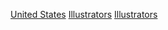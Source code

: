 {{Commons category|Illustrators from the United States}}

[[Category:各國插畫家|United States]]
[[Category:各职业美国人|Illustrators]]
[[Category:美国艺术家|Illustrators]]